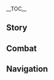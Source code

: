 {{CharacterTabs}}
{{LanguageTabs}}
__TOC__
==Story==
{{VO/Story
|character           = {{ROOTPAGENAME}}
|language            = ja
|name                = レザー

<!-- Hello -->
|vo_01_01_title      = 初めまして…
|vo_01_01_subtitle   = Hello
|vo_01_01_file       = VO_{language}{character} Hello.ogg
|vo_01_01_tx         = お前の匂い…いい匂い。一緒に狩りをしよう！
|vo_01_01_rm         = Omae no nioi... ii nioi. Issho ni kari wo shiyou!
|vo_01_01_tl         = Your smell... Nice smell. Let's hunt together!

<!-- Chats -->
|vo_02_01_title      = 世間話・匂い
|vo_02_01_subtitle   = Chat: Scent
|vo_02_01_file       = VO_{language}{character} Chat - Scent.ogg
|vo_02_01_tx         = う、ウサギの匂い…
|vo_02_01_rm         = U, usagi no nioi...
|vo_02_01_tl         = Mm, smells like rabbit...

|vo_02_02_title      = 世間話・空腹
|vo_02_02_subtitle   = Chat: Hunger
|vo_02_02_file       = VO_{language}{character} Chat - Hunger.ogg
|vo_02_02_tx         = 行くか、腹減った。
|vo_02_02_rm         = Iku ka, harahetta.
|vo_02_02_tl         = Let's go. I'm hungry.

|vo_02_03_title      = 世間話・見張り
|vo_02_03_subtitle   = Chat: Wind-gazing
|vo_02_03_file       = VO_{language}{character} Chat - Wind-gazing.ogg
|vo_02_03_tx         = オレは見張りをする。行くならオレを呼べ。
|vo_02_03_rm         = Ore wa mihari wo suru. Ikunara ore wo yobe.
|vo_02_03_tl         = I'll keep watch. Call me if you're going.

<!-- Weather -->
|vo_03_01_title      = 雷の日・注意
|vo_03_01_subtitle   = When Thunder Strikes: Warning
|vo_03_01_file       = VO_{language}{character} When Thunder Strikes - Warning.ogg
|vo_03_01_tx         = 怖いなら早く隠れろ。
|vo_03_01_rm         = Kowainara hayaku kakurero.
|vo_03_01_tl         = If you're scared, hide quickly.

|vo_03_02_title      = 雷の日・道案内
|vo_03_02_subtitle   = When Thunder Strikes: Guidance
|vo_03_02_file       = VO_{language}{character} When Thunder Strikes - Guidance.ogg
|vo_03_02_tx         = 木から離れろ、ついて来い！
|vo_03_02_rm         = Ki kara hanarero, tsuite koi!
|vo_03_02_tl         = Keep away from the trees, follow me!

|vo_03_03_title      = 風の日…
|vo_03_03_subtitle   = When It's Windy
|vo_03_03_file       = VO_{language}{character} When It's Windy.ogg
|vo_03_03_tx         = 風…うん、気持ちいい。
|vo_03_03_rm         = Kaze... Un, kimochi ii.
|vo_03_03_tl         = The wind... Mm, feels good.

|vo_03_04_title      = 暴風の日…
|vo_03_04_subtitle   = When the Wind Is Blowing
|vo_03_04_file       = VO_{language}{character} When the Wind Is Blowing.ogg
|vo_03_04_tx         = 風…うぅ…チクチクして、ちょっと痛い。
|vo_03_04_rm         = Kaze... Uu... chikuchiku shite, chotto itai.
|vo_03_04_tl         = The wind... Uu... It's prickly, and hurts a bit.

<!-- Greetings -->
|vo_04_01_title      = おはよう…
|vo_04_01_subtitle   = Good Morning
|vo_04_01_file       = VO_{language}{character} Good Morning.ogg
|vo_04_01_tx         = 太陽が出た。一緒に狩りに行くか？
|vo_04_01_rm         = Taiyou ga deta. Issho ni kari ni iku ka?
|vo_04_01_tl         = The sun's come out. Do you want to hunt together?

|vo_04_02_title      = こんにちは…
|vo_04_02_subtitle   = Good Afternoon
|vo_04_02_file       = VO_{language}{character} Good Afternoon.ogg
|vo_04_02_tx         = 肉の塊食える、嬉しい！
|vo_04_02_rm         = Niku no katamari kueru, ureshii!
|vo_04_02_tl         = I can eat a big chunk of meat. I'm happy!

|vo_04_03_title      = こんばんは…
|vo_04_03_subtitle   = Good Evening
|vo_04_03_file       = VO_{language}{character} Good Evening.ogg
|vo_04_03_tx         = お前は寝ろ。オレは月を見る。
|vo_04_03_rm         = Omae wa nero. Ore wa tsuki wo miru.
|vo_04_03_tl         = You sleep. I'll watch the moon.

|vo_04_04_title      = おやすみ…
|vo_04_04_subtitle   = Good Night
|vo_04_04_file       = VO_{language}{character} Good Night.ogg
|vo_04_04_tx         = お前寝る。オレ見張る。明日、一緒に狩りする。
|vo_04_04_rm         = Omae neru. Ore miharu. Ashita, issho ni kari suru.
|vo_04_04_tl         = You sleep. I keep watch. Tomorrow, we hunt together.

<!-- About Razor -->
|vo_05_01_title      = {name}自身について…
|vo_05_01_subtitle   = About {character}
|vo_05_01_file       = VO_{language}{character} About {character}.ogg
|vo_05_01_tx         = オレは狼。人間のパパ、ママ、いない。
|vo_05_01_rm         = Ore wa ookami. Ningen no papa, mama, inai.
|vo_05_01_tl         = I am a wolf. I don't have a human mom or dad.

<!-- About Us -->
|vo_06_01_title      = 友達について…
|vo_06_01_subtitle   = About Us: Friends
|vo_06_01_file       = VO_{language}{character} About Us - Friends.ogg
|vo_06_01_tx         = お前、友達。オレとお前、一緒に狩りする。
|vo_06_01_rm         = Omae, tomodachi. Ore to omae, issho ni kari suru.
|vo_06_01_tl         = You are my friend. You and me, we hunt together.

|vo_06_02_title      = 武器について…
|vo_06_02_subtitle   = About Us: Weapons
|vo_06_02_file       = VO_{language}{character} About Us - Weapons.ogg
|vo_06_02_tx         = オレ、鉄の爪と雷の牙ある。お前を守る。
|vo_06_02_rm         = Ore, tetsu no tsume to kaminari no kiba aru. Omae wo mamoru.
|vo_06_02_tl         = I have iron claws and fangs of thunder. I protect you.

<!-- Miscellaneous I -->
|vo_07_01_title      = 「神の目」について…
|vo_07_01_subtitle   = About the [[Vision]]
|vo_07_01_file       = VO_{language}{character} About the Vision.ogg
|vo_07_01_tx         = 「神の目」、師匠のおかげ。雷の牙で戦う、「ルピカ」守る。
|vo_07_01_rm         = "Kami no me", shishou no okage. Kaminari no kiba de tatakau, "Rupika" mamoru.
|vo_07_01_tl         = I can use "Vision", thanks to Master. Fight with fangs of thunder, protect "Lupical".

|vo_07_02_title      = シェアしたいこと…
|vo_07_02_subtitle   = Something to Share
|vo_07_02_file       = VO_{language}{character} Something to Share.ogg
|vo_07_02_tx         = 夜、星きれい。空、湖、どこも星いっぱい。<br />夜、街の中も、星いっぱい。
|vo_07_02_rm         = Yoru, hoshi kirei. Sora, mizuumi, doko mo hoshi-ippai.<br />Yoru, machi no naka mo, hoshi-ippai.
|vo_07_02_tl         = At night, the stars are beautiful. The sky, the lake, everywhere is filled with stars.<br />At night, the city is also filled with stars.

|vo_07_03_title      = 興味のあること…
|vo_07_03_subtitle   = Interesting Things
|vo_07_03_file       = VO_{language}{character} Interesting Things.ogg
|vo_07_03_tx         = オレの「ルピカ」は狼。彼らは家族。
|vo_07_03_rm         = Ore no "Rupika" wa ookami. Karera wa kazoku.
|vo_07_03_tl         = My "Lupical" are wolves. They are family.

<!-- About Others -->
|vo_08_01_title      = リサについて…
|vo_08_01_subtitle   = About [[Lisa]]
|vo_08_01_file       = VO_{language}{character} About Lisa.ogg
|vo_08_01_tx         = 師匠の雷、空黒くなる。怖い、強い。
|vo_08_01_rm         = Shishou no kaminari, sora kuroku naru. Kowai, tsuyoi.
|vo_08_01_tl         = Master's thunder makes the sky black. It's scary, and strong.

|vo_08_02_title      = バーバラについて…
|vo_08_02_subtitle   = About [[Barbara]]
|vo_08_02_file       = VO_{language}{character} About Barbara.ogg
|vo_08_02_tx         = バーバラ、キラキラの女の子。優しい。
|vo_08_02_rm         = Baabara, kirakira no onnanoko. Yasashii.
|vo_08_02_tl         = Barbara, a sparkly girl. Kind.

|vo_08_03_title      = ディルックについて…
|vo_08_03_subtitle   = About [[Diluc]]
|vo_08_03_file       = VO_{language}{character} About Diluc.ogg
|vo_08_03_tx         = ディルック、赤い、黒い。冷たくて、熱い。
|vo_08_03_rm         = Dirukku, akai, kuroi. Tsumetakute, atsui.
|vo_08_03_tl         = Diluc, red and black. Cold, and hot.

|vo_08_04_title      = ウェンティについて…
|vo_08_04_subtitle   = About [[Venti]]
|vo_08_04_file       = VO_{language}{character} About Venti.ogg
|vo_08_04_tx         = 詩…うっ、よく分からない。よく分からないけど、「ルピカ」は気に入ってる。
|vo_08_04_rm         = Uta... U', yokuwakaranai. Yoku wakaranaikedo, "Rupika" wa kini'itteru.
|vo_08_04_tl         = Poems... Uh, I don't really understand them. I don't really understand them, but "Lupical" like them.

|vo_08_05_title      = ベネットについて…
|vo_08_05_subtitle   = About [[Bennett]]
|vo_08_05_file       = VO_{language}{character} About Bennett.ogg
|vo_08_05_tx         = ベネット、口数が多い、一緒にいると、腹いっぱいにならない。
|vo_08_05_rm         = Benetto, kuchikazu ga ooi, issho ni iru to, hara-ippai ni naranai.
|vo_08_05_tl         = Bennett, talkative. When I'm with him, I don't get full.

|vo_08_06_title      = クレーについて…
|vo_08_06_subtitle   = About [[Klee]]
|vo_08_06_file       = VO_{language}{character} About Klee.ogg
|vo_08_06_tx         = クレー、友達！友達だけど、困る。
|vo_08_06_rm         = Kuree, tomodachi! Tomodachi dakedo, komaru.
|vo_08_06_tl         = Klee is my friend! Friend, but trouble.

|vo_08_07_title      = ファルカについて・知らない
|vo_08_07_subtitle   = About [[Varka]]: Stranger
|vo_08_07_file       = VO_{language}{character} About Varka - Stranger.ogg
|vo_08_07_tx         = ファルカ？知らない…
|vo_08_07_rm         = Faruka? Shiranai...
|vo_08_07_tl         = Varka? I don't know...

|vo_08_08_title      = ファルカについて・思い出
|vo_08_08_subtitle   = About [[Varka]]: Memory
|vo_08_08_file       = VO_{language}{character} About Varka - Memory.ogg
|vo_08_08_tx         = うん…ファルカは、名前だ。あの男、高く大きい。レザーの名前、鉄の爪、彼にもらった。ううっ…会いたい。
|vo_08_08_rm         = Un... Faruka wa, namaeda. Ano otoko, takaku ookii. Rezaa no namae, tetsu no tsume, kare ni moratta. Uu'... aitai.
|vo_08_08_tl         = Mm... Varka is a name. That man, tall and big. The name Razor, the iron claws, I got from him. Uu... I want to see him.

<!-- More About Razor -->
|vo_09_01_title      = {name}を知る・１
|vo_09_01_subtitle   = More About {character}: I
|vo_09_01_file       = VO_{language}{character} More About {character} - 01.ogg
|vo_09_01_tx         = お前の匂い、優しい匂い。肉好きか？
|vo_09_01_rm         = Omae no nioi, yasashii nioi. Niku-suki ka?
|vo_09_01_tl         = You have a kind smell. Do you like meat?

|vo_09_02_title      = {name}を知る・２
|vo_09_02_subtitle   = More About {character}: II
|vo_09_02_file       = VO_{language}{character} More About {character} - 02.ogg
|vo_09_02_tx         = お前強い。狼と同じくらい強い。お前と狩りするの好き。収穫多い。
|vo_09_02_rm         = Omae tsuyoi. Ookami to onaji kurai tsuyoi. Omae to kari suru no suki. Shuukaku ooi.
|vo_09_02_tl         = You're strong. Strong as a wolf. I like hunting with you. Lots of catches.

|vo_09_03_title      = {name}を知る・３
|vo_09_03_subtitle   = More About {character}: III
|vo_09_03_file       = VO_{language}{character} More About {character} - 03.ogg
|vo_09_03_tx         = 「ルピカ」は「狼の家」。違う、「狼の家族」。オレのルピカは森の中。彼ら、オレを守る。オレをルピカだと言った。
|vo_09_03_rm         = "Rupika" wa "ookami no ie". Chigau, "ookami no kazoku". Ore no Rupika wa mori no naka. Karera, ore wo mamoru. Ore wo Rupika da to itta.
|vo_09_03_tl         = "Lupical" means "Wolf home". No, "Wolf family". My Lupical are in the woods. They protect me. They said I am their Lupical.

|vo_09_04_title      = {name}を知る・４
|vo_09_04_subtitle   = More About {character}: IV
|vo_09_04_file       = VO_{language}{character} More About {character} - 04.ogg
|vo_09_04_tx         = オレにはルピカしかない。<br />でもルピカ、オレには4本の足がない。本物の狼じゃない。時々、悲しい。
|vo_09_04_rm         = Ore ni wa Rupika shika nai.<br />Demo Rupika, ore ni wa 4-hon no ashi ga nai. Honmono no ookami janai. Tokidoki, kanashii.
|vo_09_04_tl         = I only have my Lupical.<br />But even though I'm Lupical, I don't have four legs. I'm not a real wolf. Sometimes, I'm sad.

|vo_09_05_title      = {name}を知る・５
|vo_09_05_subtitle   = More About {character}: V
|vo_09_05_file       = VO_{language}{character} More About {character} - 05.ogg
|vo_09_05_tx         = お前と一緒に走るの楽しい、お前と一緒に狩りするの楽しい。お前と一緒にいる。オレは狼、オレは人間、関係ない。<br />お前は友達、お前はオレの「ルピカ」。オレ、お前も嬉しくあってほしい。
|vo_09_05_rm         = Omae to issho ni hashiru no tanoshii, omae to issho ni kari suru no tanoshii. Omae to issho ni iru. Ore wa ookami, ore wa ningen, kankeinai.<br />Omae wa tomodachi, omae wa no "Rupika". Ore, omae mo ureshikuatte hoshii.
|vo_09_05_tl         = It's fun to run with you, it's fun to hunt with you. With you, it doesn't matter if I'm wolf, or I'm human.<br />You're my friend, you're my "Lupical". I want you to be happy too.

<!-- Miscellaneous II -->
|vo_10_01_title      = {name}の趣味…
|vo_10_01_subtitle   = {character}'s Hobbies
|vo_10_01_file       = VO_{language}{character} Hobbies.ogg
|vo_10_01_tx         = ルピカ好き。森好き。友達好き。走るの好き。
|vo_10_01_rm         = Rupika-suki. Mori-suki. Tomodachi-suki. Hashiru no suki.
|vo_10_01_tl         = I like my Lupical. I like the woods. I like my friends. I like running.

|vo_10_02_title      = {name}の悩み…
|vo_10_02_subtitle   = {character}'s Troubles
|vo_10_02_file       = VO_{language}{character} Troubles.ogg
|vo_10_02_tx         = 話すの疲れる。難しい。でも、話さないはダメ。
|vo_10_02_rm         = Hanasu no tsukareru. Muzukashii. Demo, hanasanai wa dame.
|vo_10_02_tl         = Talking makes me tired. It's hard. But, I can't not talk.

|vo_10_03_title      = 好きな食べ物…
|vo_10_03_subtitle   = Favorite Food
|vo_10_03_file       = VO_{language}{character} Favorite Food.ogg
|vo_10_03_tx         = 肉好き。イモ好き。
|vo_10_03_rm         = Niku-suki. Imo-suki.
|vo_10_03_tl         = I like meat. I like potatoes.

|vo_10_04_title      = 嫌いな食べ物…
|vo_10_04_subtitle   = Least Favorite Food
|vo_10_04_file       = VO_{language}{character} Least Favorite Food.ogg
|vo_10_04_tx         = 野菜だめ。オレが食ってる肉たちは野菜を食う。
|vo_10_04_rm         = Yasai dame. Ore ga kutteru niku-tachi wa yasai wo kuu.
|vo_10_04_tl         = Vegetables not good. The meat I eat, they eat vegetables.

<!-- Receiving a Gift -->
|vo_11_01_title      = 贈り物を受け取る·1
|vo_11_01_subtitle   = Receiving a Gift: I
|vo_11_01_file       = VO_{language}{character} Receiving a Gift - 01.ogg
|vo_11_01_tx         = 匂いがいい、味もいい。好き。
|vo_11_01_rm         = 
|vo_11_01_tl         = 

|vo_11_02_title      = 贈り物を受け取る·2
|vo_11_02_subtitle   = Receiving a Gift: II
|vo_11_02_file       = VO_{language}{character} Receiving a Gift - 02.ogg
|vo_11_02_tx         = 食うと、力が出る、嬉しい。
|vo_11_02_rm         = 
|vo_11_02_tl         = 

|vo_11_03_title      = 贈り物を受け取る·3
|vo_11_03_subtitle   = Receiving a Gift: III
|vo_11_03_file       = VO_{language}{character} Receiving a Gift - 03.ogg
|vo_11_03_tx         = 食う、よくない。食わない、よくない。少し悲しい。
|vo_11_03_rm         = 
|vo_11_03_tl         = 

<!-- Birthday -->
|vo_12_01_title      = 誕生日…
|vo_12_01_subtitle   = Birthday
|vo_12_01_file       = VO_{language}{character} Birthday.ogg
|vo_12_01_tx         = 今日はお前の……ずっとずっと前の今日に、お前生まれた。お前と一緒に楽しみたい。今日一緒に肉食う。
|vo_12_01_rm         = Kyou wa omae no...... Zutto zutto mae no kyou ni, omae umareta. Omae to issho ni tanoshi mitai. Kyou issho ni nikukuu.
|vo_12_01_tl         = Today is your...... A long long time ago today, you were born. I want to enjoy with you. Eat meat together today.

<!-- Feelings About Ascension -->
|vo_13_01_title      = 突破した感想・起
|vo_13_01_subtitle   = Feelings About Ascension: Intro
|vo_13_01_file       = VO_{language}{character} Feelings About Ascension - 01.ogg
|vo_13_01_tx         = 腕、太くなった…？
|vo_13_01_rm         = Ude, futoku natta...?
|vo_13_01_tl         = Are my arms thicker...?

|vo_13_02_title      = 突破した感想・承
|vo_13_02_subtitle   = Feelings About Ascension: Building Up
|vo_13_02_file       = VO_{language}{character} Feelings About Ascension - 02.ogg
|vo_13_02_tx         = ガルルル…爪研ぎ、牙を研ぐ、もっと強く！
|vo_13_02_rm         = Garururu... tsumetogi, kiba wo togu, motto tsuyoku!
|vo_13_02_tl         = Grrr... Sharpen my claws, sharpen my fangs, stronger!

|vo_13_03_title      = 突破した感想・転
|vo_13_03_subtitle   = Feelings About Ascension: Climax
|vo_13_03_file       = VO_{language}{character} Feelings About Ascension - 03.ogg
|vo_13_03_tx         = 走る、狩る。足りない、だめ！もっと…強くなる！
|vo_13_03_rm         = Hashiru, karu. Tarinai, dame! Motto... Tsuyokunaru!
|vo_13_03_tl         = Run, hunt. Not enough... no! I'll be stronger!

|vo_13_04_title      = 突破した感想・結
|vo_13_04_subtitle   = Feelings About Ascension: Conclusion
|vo_13_04_file       = VO_{language}{character} Feelings About Ascension - 04.ogg
|vo_13_04_tx         = 牙、爪、足。もっと強く、もっと力を…お前を守る！
|vo_13_04_rm         = Kiba, tsume, ashi. Motto tsuyoku, motto chikara wo... omae wo mamoru!
|vo_13_04_tl         = Fangs, claws, legs. Stronger, more power... Protect you!
}}

==Combat==
{{Combat VO
|character           = {{ROOTPAGENAME}}
|language            = ja

<!-- Elemental Skill -->
|skill_1_tx          = どけ！
|skill_1_rm          = Doke!
|skill_1_tl          = Get out of the way!

|skill_2_tx          = ア&mdash;&mdash;！
|skill_2_rm          = A&mdash;&mdash;!
|skill_2_tl          = Ah&mdash;&mdash;!

|skill_3_tx          = ガオー！
|skill_3_rm          = Gaoo!
|skill_3_tl          = Grrrr!

|skill_4_file        = Elemental Skill 1 06
|skill_4_tx          = 来るなッ！
|skill_4_rm          = Kuru na'!
|skill_4_tl          = Get away!

|skill_5_file        = Elemental Skill 1 05

<!-- Elemental Burst -->
|burst_1_tx          = ガルルルー！
|burst_1_rm          = Garururuu!
|burst_1_tl          = Grrrr!

|burst_2_tx          = 貫け…！
|burst_2_rm          = Tsuranuke...!
|burst_2_tl          = Penetrate...!

|burst_3_tx          = んあ！
|burst_3_rm          = N'a!
|burst_3_tl          = Ngh-a!

|burst_4_file        = Elemental Skill 1 04
|burst_4_tx          = グルルルー！
|burst_4_rm          = Gurururuu!
|burst_4_tl          = Grrrr!

<!-- Sprint Start -->
|sprint-s_1_file     = Sprint Start 01,Sprint Start 02,Sprint Start 03

<!-- Deploying Wind Glider -->
|glider_1_file       = Deploying Wind Glider 01,Deploying Wind Glider 02,Deploying Wind Glider 03

<!-- Opening Treasure Chest -->
|chest_1_tx          = これ、使えるかも。
|chest_1_rm          = Kore, tsukaeru kamo.
|chest_1_tl          = This might be useful.

|chest_2_tx          = 箱、収納できる。
|chest_2_rm          = Hako, shuunou dekiru.
|chest_2_tl          = Box. We can store things in it.

|chest_3_tx          = 宝の匂い、不思議だ。
|chest_3_rm          = Takara no nioi, fushigida.
|chest_3_tl          = Smell of treasure, it's strange.

<!-- Low HP -->
|low-hp_1_tx         = 痛い。
|low-hp_1_rm         = Itai.
|low-hp_1_tl         = It hurts.

|low-hp_2_tx         = ガウゥ&mdash;&mdash;
|low-hp_2_rm         = Gauu&mdash;&mdash;
|low-hp_2_tl         = Grrrr&mdash;&mdash;

|low-hp_3_tx         = 殺す…！
|low-hp_3_rm         = Korosu...!
|low-hp_3_tl         = I'll kill you...!

<!-- Fallen -->
|fallen_1_tx         = うっ、呼吸、苦しい…
|fallen_1_rm         = U', kokyuu, kurushii...
|fallen_1_tl         = Ugh, hard to breathe...

|fallen_2_tx         = 帰りたい…
|fallen_2_rm         = Kaeritai...
|fallen_2_tl         = I want to go home...

|fallen_3_tx         = オレの…ルピカ…
|fallen_3_rm         = Ore no... Rupika...
|fallen_3_tl         = My... Lupical...

<!-- Light Hit Taken -->
|hit-l_1_file        = Light Hit Taken 01,Light Hit Taken 02,Light Hit Taken 03,Light Hit Taken 04,Light Hit Taken 05,Light Hit Taken 06

<!-- Heavy Hit Taken -->
|hit-h_1_file        = Heavy Hit Taken 02
|hit-h_1_tx          = 口の中、しょっぱい…
|hit-h_1_rm          = Kuchi no naka, shoppai...
|hit-h_1_tl          = My mouth tastes salty...

|hit-h_2_file        = Heavy Hit Taken 01,Heavy Hit Taken 03,Heavy Hit Taken 04,Heavy Hit Taken 05,Heavy Hit Taken 06

<!-- Joining Party -->
|join_1_tx           = オレが行く。
|join_1_rm           = Ore ga iku.
|join_1_tl           = I'll go.

|join_2_tx           = どこに行けばいい。
|join_2_rm           = Doko ni ikeba ii.
|join_2_tl           = Where should I go.

|join_3_tx           = 背中、任せろ。
|join_3_rm           = Senaka, makasero.
|join_3_tl           = I have your back.

<!-- Character Idles -->
|idle_1_file         = Standby 02

<!-- Light Attack -->
|atk-l_1_file        = Light Attack 01,Light Attack 02,Light Attack 03,Light Attack 04,Light Attack 05,Light Attack 06

<!-- Mid Attack -->
|atk-m_1_file        = Mid Attack 01,Mid Attack 02,Mid Attack 03

<!-- Heavy Attack -->
|atk-h_1_file        = Heavy Attack 01,Heavy Attack 02,Heavy Attack 03

<!-- Climbing -->
|climb_1_file        = Climbing 01,Climbing 02,Climbing 03,Climbing 04,Climbing 05

<!-- Jumping -->
|jump_1_file         = Jumping 01,Jumping 02,Jumping 03,Jumping 04,Jumping 05
}}

==Navigation==
{{Character Navbox|link type=vo-ja}}
